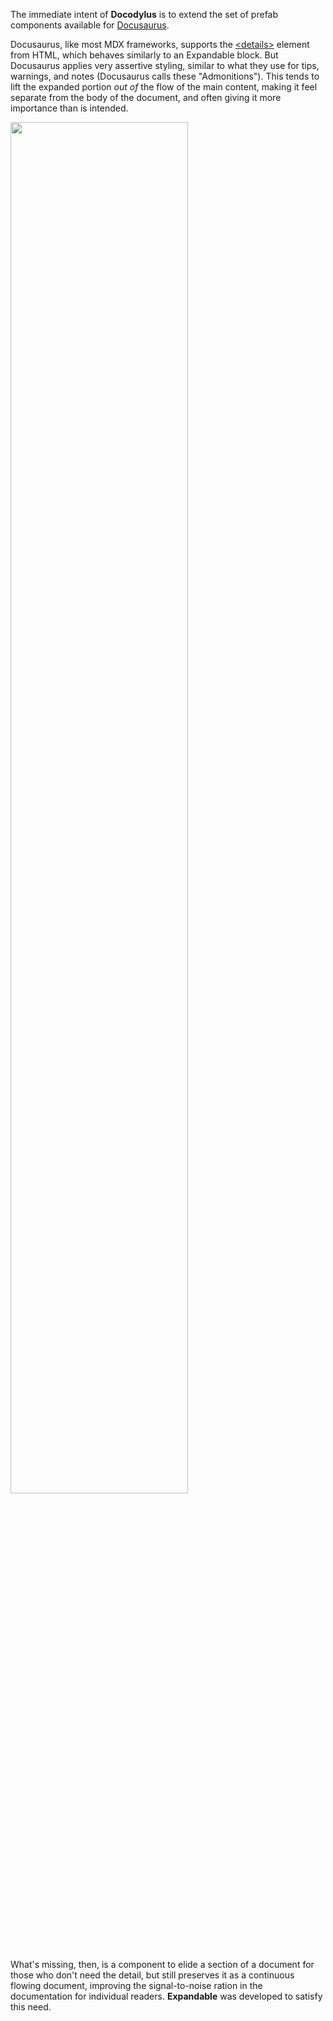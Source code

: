 
The immediate intent of **Docodylus** is to extend the set of prefab components available for [Docusaurus](https://docusaurus.io).

Docusaurus, like most MDX frameworks, supports the [&lt;details&gt;][docusaurus-details] element from HTML, which behaves similarly to an Expandable block. But Docusaurus applies very assertive styling, similar to what they use for tips, warnings, and notes (Docusaurus calls these "Admonitions"). This tends to lift the expanded portion _out of_ the flow of the main content, making it feel separate from the body of the document, and often giving it more importance than is intended.

<img
    src={docusaurusDetailsImg}
    width="75%"
/>

What's missing, then, is a component to elide a section of a document for those who don't need the detail, but still preserves it as a continuous flowing document, improving the signal-to-noise ration in the documentation for individual readers. **Expandable** was developed to satisfy this need.

[docusaurus-details]:
    https://docusaurus.io/docs/markdown-features#details (Docusaurus | Documentation | MDX Features | Details)